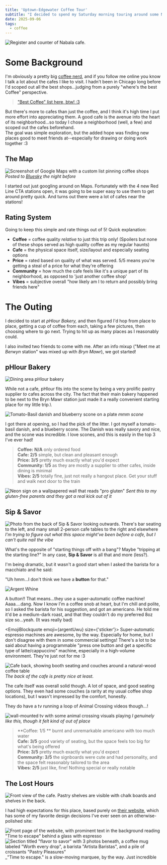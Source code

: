 ```yaml
---
title: 'Uptown-Edgewater Coffee Tour'
subtitle: "I decided to spend my Saturday morning touring around some Northside Chicago coffee shops"
date: 2025-09-06
tags:
  - coffee
---
```


![Register and counter of Nabala cafe.](./IMG_6589.jpg "What a vibe")

# Some Background

I'm obviously a pretty big [coffee nerd](/about/coffee), and if you follow me online you know I talk a lot about the cafes I like to visit. I hadn't been in Chicago long before I'd scoped out all the best shops...judging from a purely "where's the best Coffee" perspective.

> ["Best Coffee" list here, btw! :3](/about/coffee#best-chicago-coffee-shops)

But there's more to cafes than just the coffee, and I think it's high time I put more effort into appreciating them. A good cafe is the avenue into the heart of its neighborhood...so today I chose a neighborhood (well, a few) and scoped out the cafes beforehand.\
The goal was simple exploration, but the added hope was finding new places good to meet friends at--especially for drawing or doing work together :3

## The Map

![Screenshot of Google Maps with a custom list pinning coffee shops](./map.jpg)
_Posted to [Bluesky](https://bsky.app/profile/coffee.cobra.monster/post/3ly5fqhepn22u "Thank god I don't care enough to embed the map or something wacky") the night before_

I started out just googling around on Maps. Fortunately with the 4 new Red Line CTA stations open, it was going to be super easy to use them to get around pretty quick. And turns out there were a lot of cafes near the stations!

## Rating System

Going to keep this simple and rate things out of 5! Quick explanation:
- **Coffee** = coffee quality _relative_ to just this trip only! (Spoilers but none of these shops served as high quality coffee as my regular haunts)
- **Cafe** = the physical space itself, size/layout and especially seating options
- **Price** = rated based on quality of what was served. 5/5 means you're getting a steal of a price for what they're offering
- **Community** = how much the cafe feels like it's a unique part of its neighborhood, as opposed to 'just another coffee shop'
- **Vibes** = subjective overall "how likely am I to return and possibly bring friends here"

# The Outing

I decided to start at _pHlour Bakery,_ and then figured I'd hop from place to place, getting a cup of coffee from each, taking a few pictures, then choosing where to go next. Trying to hit up as many places as I reasonably could.

I also invited two friends to come with me. After an info mixup ("Meet me at *Berwyn* station" was mixed up with *Bryn Mawr*), we got started!

## pHlour Bakery

![Dining area pHlour bakery](./IMG_6566.jpg "Wonder how busy it gets?")

While not a cafe, pHlour fits into the scene by being a very prolific pastry supplier *to* cafes across the city. The fact that their main bakery happened to be next to the Bryn Mawr station just made it a really convenient starting place for my little trip.\

![Tomato-Basil danish and blueberry scone on a plate](./IMG_6569.jpg "Don't talk to me about scones I'll talk your ear off")
_mmm scone_

I got there at opening, so I had the pick of the litter. I got myself a tomato-basil danish, and a blueberry scone. The Danish was really savory and nice, and the scone was incredible. I love scones, and this is easily in the top 3 I've ever had! <InlineEmoji emoji="smile"/>

> **Coffee: N/A** only ordered food\
**Cafe: 2/5** simple, but clean and pleasant enough\
**Price: 3/5** pretty much exactly what you'd expect\
**Community: 1/5** as they are mostly a supplier to other cafes, inside dining is minimal\
**Vibes: 2/5** totally fine, just not really a hangout place. Get your stuff and walk next door to the train

![Neon sign on a wallpapered wall that reads "pro gluten"](./IMG_6568.jpg "I had finished my danish and was halfway through the scone before I looked up and saw this. Definitely an early morning.")
_Sent this to my gluten-free parents and they got a real kick out of it_

## Sip & Savor

![Photo from the back of Sip & Savor looking outwards. There's bar seating to the left, and many small 2-person cafe tables to the right and elsewhere](./IMG_6571.jpg "Couldn't take a GREAT pic w/o including way too many random strangers.")
_I'm trying to figure out what this space might've been before a cafe, but I can't quite nail the vibe_

What's the opposite of "starting things off with a bang"? Maybe "tripping at the starting line?" In any case, **Sip & Savor** is all that and more (less?).

I'm being dramatic, but it wasn't a good start when I asked the barista for a macchiato and he said:

"Uh hmm...I don't think we have a **button** for that."

![Argent Whine](@assets/argent/stickers/babanasaur/whine.png "no mean me!!")

A button!! That means...they use a super-automatic coffee machine! Aaaa....dang. Now I know I'm a coffee snob at heart, but I'm chill and polite, so I asked the barista for his suggestion, and got an americano. He told me it'd be a medium-dark roast, and that they couldn't do my preferred 8oz size so...yeah. (It was really bad)

<EmojiBlockquote emoji={argentUwu} size={'sticker'}>
Super-automatic espresso machines are awesome, by the way. Especially for home, but I don't disagree with them in some commercial settings! There's a lot to be said about having a programmable "press one button and get a specific type of latte/cappuccino" machine, especially in a high-volume environment. They're just not for me :3
</EmojiBlockquote>

![Cafe back, showing booth seating and couches around a natural-wood coffee table](./IMG_6570.jpg "Genuinely very nice area. Couch just kinda sucked.")
_The back of the cafe is pretty nice at least._

The cafe itself was overall solid though. A lot of space, and good seating options. They even had some couches (a rarity at my usual coffee shop locations), but I wasn't impressed by the comfort, honestly.

They do have a tv running a loop of Animal Crossing videos though...!

![wall-mounted tv with some animal crossing visuals playing](./IMG_6573.jpg 'A little wretched')
_I genuinely like this, though it felt kind of out of place_

> **Coffee: 1/5 ** burnt and unremarkable americano with too much water\
**Cafe: 3/5** good variety of seating, but the space feels too big for what's being offered\
**Price: 3/5** pretty much exactly what you'd expect\
**Community: 3/5** the signboards were cute and had personality, and the space felt reasonably tailored to the area\
**Vibes: 2/5** just like, fine! Nothing special or really notable

## The Lost Hours

![Front view of the cafe. Pastry shelves are visible with chalk boards and shelves in the back.](./IMG_6578.jpg "Do y'all appreciate my high-effort 'minimize people + their faces in the frame' techniques?")

I had high expectations for this place, based purely on [their website](https://www.the-lost-hours.com/), which has some of my favorite design decisions I've ever seen on an otherwise-polished site:

![Front page of the website, with prominent text in the background reading "Time to escape" behind a glass with espresso](./timetoescape.gif "You have no idea how long it took to get a fucking gif to work on this site lmao")
![Section titled "flavor to savor" with 3 photos beneath, a coffee mug labeled "Worth every drop", a barista "Artista Baristas", and a pile of croissants "Pastry Pleasures"](./lostHours2.png "I can only aspire to become an artista barista myself...!")
_"Time to escape." is a slow-moving marquee, by the way. Just incredible